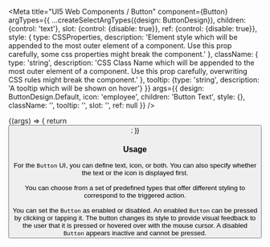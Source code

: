 

<Meta
    title="UI5 Web Components / Button"
    component={Button}
    argTypes={{
        ...createSelectArgTypes({design: ButtonDesign}),
        children: {control: 'text'},
        slot: {control: {disable: true}},
        ref: {control: {disable: true}},
        style: {
            type: CSSProperties,
            description:
                'Element style which will be appended to the most outer element of a component. Use this prop carefully, some css properties might break the component.'
        },
        className: {
            type: 'string',
            description:
                'CSS Class Name which will be appended to the most outer element of a component. Use this prop carefully, overwriting CSS rules might break the component.'
        },
        tooltip: {type: 'string', description: 'A tooltip which will be shown on hover'}
    }}
    args={{
        design: ButtonDesign.Default,
        icon: 'employee',
        children: 'Button Text',
        style: {},
        className: '',
        tooltip: '',
        slot: '',
        ref: null
    }}
/>

<DocsHeader/>

<Canvas>
    <Story name="Default">
        {(args) => {
            return <Button {...args} />;
        }}
    </Story>
</Canvas>

<ArgsTable story="."/>
<div style={{fontFamily: 'var(--sapFontFamily)', fontSize: 'var(--sapFontSize)', color: 'var(--sapTextColor)'}}>
    <h3>Usage</h3>
    For the <code>Button</code> UI, you can define text, icon, or both. You can also specify whether the text or the
    icon is
    displayed first. <br/><br/>
    You can choose from a set of predefined types that offer different styling to correspond to the triggered action.
    <br/><br/>
    You can set the <code>Button</code> as enabled or disabled. An enabled <code>Button</code> can be pressed by
    clicking or
    tapping it. The button changes its style to provide visual feedback to the user that it is pressed or hovered over
    with
    the mouse cursor. A disabled <code>Button</code> appears inactive and cannot be pressed.
</div>
